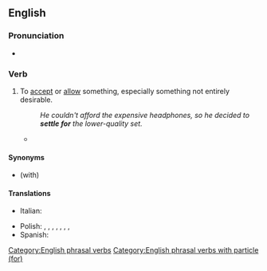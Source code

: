==English==

===Pronunciation===
* {{audio|en|En-au-settle for.ogg|Audio (AU)}}

===Verb===
{{en-verb|*}}

# {{lb|en|idiomatic}} To [[accept]] or [[allow]] something, especially something not entirely desirable.
#: ''He couldn't afford the expensive headphones, so he decided to '''settle for''' the lower-quality set.''
#* {{quote-journal
|en
|date=June 4, 2011
|author=Phil McNulty
|title=England 2 - 2 Switzerland
|work=BBC
|url=http://news.bbc.co.uk/sport2/hi/football/13553428.stm
|page=
|passage=As the game entered three minutes of stoppage time, both sides almost snatched the win. Substitute Admir Mehmedi was inches away with Hart beaten and Stewart Downing, on for Walcott, shot weakly into the side-netting with the last kick of the game as England had to '''settle for''' a point.}}

====Synonyms====
* {{l|en|make do}} (with)

====Translations====
{{trans-top|to accept or allow something, especially something not entirely desirable}}
* Italian: {{t+|it|accontentarsi}}
{{trans-mid}}
* Polish: {{t+|pl|[[obywać|obywać się]]|impf}}, {{t+|pl|[[obyć|obyć się]]|pf}}, {{t+|pl|[[ograniczać|ograniczać się do]]|impf}}, {{t+|pl|[[ograniczyć|ograniczyć się do]]|pf}}, {{t|pl|poprzestawać|impf}}, {{t|pl|poprzestać|pf}}, {{t+|pl|[[zadowalać|zadowalać się]]|impf}}, {{t+|pl|[[zadowolić|zadowolić się]]|pf}}
* Spanish: {{t+|es|conformar}} {{q|pronominal}}
{{trans-bottom}}

[[Category:English phrasal verbs]]
[[Category:English phrasal verbs with particle (for)]]